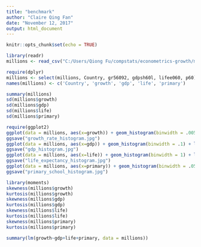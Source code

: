 ```yaml
---
title: "benchmark"
author: "Claire Qing Fan"
date: "November 12, 2017"
output: html_document
---
```


```r
knitr::opts_chunk$set(echo = TRUE)
```

```r
library(readr)
millions <- read_csv("C:/Users/Qiong Fu/compstats/econometrics-growth/millions.csv")

require(dplyr)
millions <- select(millions, Country, gr56092, gdpsh60l, lifee060, p60)
names(millions) <- c('Country', 'growth', 'gdp', 'life', 'primary')

```

```r
summary(millions)
sd(millions$growth)
sd(millions$gdp)
sd(millions$life)
sd(millions$primary)

require(ggplot2)
ggplot(data = millions, aes(x=growth)) + geom_histogram(binwidth = .005) + labs(title = 'Distribution of Growth Rates')
ggsave("growth_rate_histogram.jpg")
ggplot(data = millions, aes(x=gdp)) + geom_histogram(binwidth = .1) + labs(title = 'Distribution of GDP per capita')
ggsave("gdp_histogram.jpg")
ggplot(data = millions, aes(x=life)) + geom_histogram(binwidth = 1) + labs(title = 'Distribution of life expectancy')
ggsave("life_expectancy_histogram.jpg")
ggplot(data = millions, aes(x=primary)) + geom_histogram(binwidth = .05) + labs(title = 'Distribution of Primary School Enrollment Rates')
ggsave("primary_school_histogram.jpg")

library(moments)
skewness(millions$growth)
kurtosis(millions$growth)
skewness(millions$gdp)
kurtosis(millions$gdp)
skewness(millions$life)
kurtosis(millions$life)
skewness(millions$primary)
kurtosis(millions$primary)

```
```r
summary(lm(growth~gdp+life+primary, data = millions))

```

